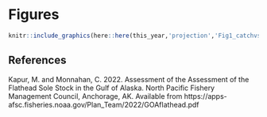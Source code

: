 # Figures

```r
knitr::include_graphics(here::here(this_year,'projection','Fig1_catchvsbio.png'))
```


## References
Kapur, M. and Monnahan, C. 2022. Assessment of the Assessment of the Flathead Sole Stock in the Gulf of Alaska.  North Pacific Fishery Management Council, Anchorage, AK. Available from https://apps-afsc.fisheries.noaa.gov/Plan_Team/2022/GOAflathead.pdf